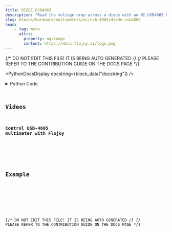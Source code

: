 ```yaml
---
title: DIODE_USB4065
description: "Read the voltage drop across a diode with an NI USB4065 DAQ board."
slug: blocks/hardware/multimeters/ni/usb-4065/diode-usb4065
head:
    - tag: meta
      attrs:
        property: og:image
        content: https://docs.flojoy.ai/logo.png
---
```


{/* DO NOT EDIT THIS FILE! IT IS BEING AUTO GENERATED */}
{/* PLEASE REFER TO THE CONTRIBUTION GUIDE ON THE DOCS PAGE */}


<PythonDocsDisplay docstring={block_data["docstring"]} />
<details>
<summary>Python Code</summary>



<Code code={pythonCode} lang="py" wrap theme="dracula" />

[Find this Flojoy Block on GitHub](https://github.com/flojoy-ai/blocks/blob/main/blocks/HARDWARE/MULTIMETERS/NI/USB_4065/DIODE_USB4065/DIODE_USB4065.py)

</details>

## Videos


### Control USB-4605 multimeter with Flojoy

<div className="not-content">
<YouTube id="https://www.youtube.com/watch?v=FPSkvCFjKR4" />
</div>

## Example


<GetHelpWidget />


<AppDisplay app={app} blockName="DIODE_USB4065" client:visible />


<Example />

{/* DO NOT EDIT THIS FILE! IT IS BEING AUTO GENERATED */}
{/* PLEASE REFER TO THE CONTRIBUTION GUIDE ON THE DOCS PAGE */}
